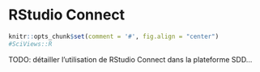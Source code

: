 # RStudio Connect {#rsconnect}

```r
knitr::opts_chunk$set(comment = '#', fig.align = "center")
#SciViews::R
```

TODO: détailler l'utilisation de RStudio Connect dans la plateforme SDD...
